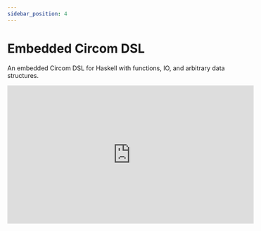 ```yaml
---
sidebar_position: 4
---
```


# Embedded Circom DSL

An embedded Circom DSL for Haskell with functions, IO, and arbitrary data structures.

<iframe width="560" height="315" src="https://www.youtube.com/embed/iZmWPKjtsgo" title="YouTube video player" frameborder="0" allow="accelerometer; autoplay; clipboard-write; encrypted-media; gyroscope; picture-in-picture" allowfullscreen></iframe>
